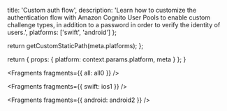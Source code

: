 
  title: 'Custom auth flow',
  description:
    'Learn how to customize the authentication flow with Amazon Cognito User Pools to enable custom challenge types, in addition to a password in order to verify the identity of users.',
  platforms: ['swift', 'android']
};

  return getCustomStaticPath(meta.platforms);
};

  return {
    props: {
      platform: context.params.platform,
      meta
    }
  };
}


<Fragments fragments={{ all: all0 }} />


<Fragments fragments={{ swift: ios1 }} />


<Fragments fragments={{ android: android2 }} />
